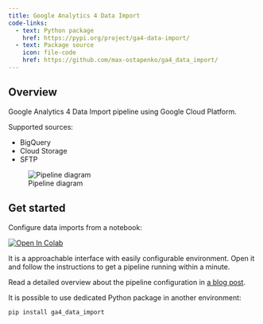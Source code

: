 ```yaml
---
title: Google Analytics 4 Data Import
code-links:
  - text: Python package
    href: https://pypi.org/project/ga4-data-import/
  - text: Package source
    icon: file-code
    href: https://github.com/max-ostapenko/ga4_data_import/
---
```


## Overview

Google Analytics 4 Data Import pipeline using Google Cloud Platform.

Supported sources:

 - BigQuery
 - Cloud Storage
 - SFTP

![Pipeline diagram](/projects/google_analytics_4_data_import/images/diagram_ga4_data_import.png)

## Get started

Configure data imports from a notebook:

<a href="https://colab.research.google.com/github/max-ostapenko/website-source/blob/main/src/posts/google_analytics_4_data_import/notebook.ipynb"><img src="https://colab.research.google.com/assets/colab-badge.svg" alt="Open In Colab"/></a>

It is a approachable interface with easily configurable environment. Open it and follow the instructions to get a pipeline running within a minute.

Read a detailed overview about the pipeline configuration in [a blog post](../../posts/google_analytics_4_data_import/).

It is possible to use dedicated Python package in another environment:

```sh
pip install ga4_data_import
```
